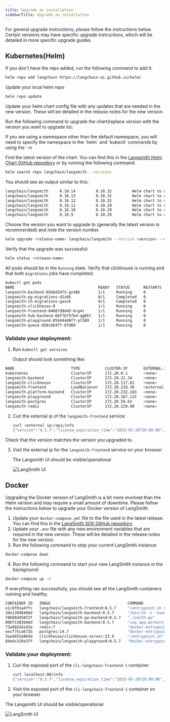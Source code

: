 ```yaml
---
title: Upgrade an installation
sidebarTitle: Upgrade an installation
---
```


For general upgrade instructions, please follow the instructions below. Certain versions may have specific upgrade instructions, which will be detailed in more specific upgrade guides.

## Kubernetes(Helm)

If you don't have the repo added, run the following command to add it:

```bash
helm repo add langchain https://langchain-ai.github.io/helm/
```

Update your local helm repo

```bash
helm repo update
```

Update your helm chart config file with any updates that are needed in the new version. These will be detailed in the release notes for the new version.

Run the following command to upgrade the chart(replace version with the version you want to upgrade to):

<Note>
  If you are using a namespace other than the default namespace, you will need to specify the namespace in the `helm` and `kubectl` commands by using the `-n <namespace` flag.
</Note>

Find the latest version of the chart. You can find this in the [Langsmith Helm Chart GitHub repository](https://github.com/langchain-ai/helm/releases) or by running the following command:

```bash
helm search repo langchain/langsmith --versions
```

You should see an output similar to this:

```bash
langchain/langsmith     0.10.14         0.10.32         Helm chart to deploy the langsmith application ...
langchain/langsmith     0.10.13         0.10.32         Helm chart to deploy the langsmith application ...
langchain/langsmith     0.10.12         0.10.32         Helm chart to deploy the langsmith application ...
langchain/langsmith     0.10.11         0.10.29         Helm chart to deploy the langsmith application ...
langchain/langsmith     0.10.10         0.10.29         Helm chart to deploy the langsmith application ...
langchain/langsmith     0.10.9          0.10.29         Helm chart to deploy the langsmith application ...
```

Choose the version you want to upgrade to (generally the latest version is recommended) and note the version number.

```bash
helm upgrade <release-name> langchain/langsmith --version <version> --values <path-to-values-file> --wait --debug
```

Verify that the upgrade was successful:

```bash
helm status <release-name>
```

All pods should be in the `Running` state. Verify that clickhouse is running and that both `migrations` jobs have completed.

```bash
kubectl get pods
NAME                                     READY   STATUS      RESTARTS   AGE
langsmith-backend-95b6d54f5-gz48b        1/1     Running     0          15h
langsmith-pg-migrations-d2z6k            0/1     Completed   0          5h48m
langsmith-ch-migrations-gasvk            0/1     Completed   0          5h48m
langsmith-clickhouse-0                   1/1     Running     0          26h
langsmith-frontend-84687d9d45-6cg4r      1/1     Running     0          15h
langsmith-hub-backend-66ffb75fb4-qg6kl   1/1     Running     0          15h
langsmith-playground-85b444d8f7-pl589    1/1     Running     0          15h
langsmith-queue-d58cb64f7-87d68          1/1     Running     0          15h
```

### Validate your deployment:

1. Run `kubectl get services`

   Output should look something like:

```bash
NAME                         TYPE           CLUSTER-IP       EXTERNAL-IP     PORT(S)                      AGE
kubernetes                   ClusterIP      172.20.0.1       <none>          443/TCP                      27d
langsmith-backend            ClusterIP      172.20.22.34     <none>          1984/TCP                     21d
langsmith-clickhouse         ClusterIP      172.20.117.62    <none>          8123/TCP,9000/TCP            21d
langsmith-frontend           LoadBalancer   172.20.218.30    <external ip>   80:30093/TCP,443:31130/TCP   21d
langsmith-platform-backend   ClusterIP      172.20.232.183   <none>          1986/TCP                     21d
langsmith-playground         ClusterIP      172.20.167.132   <none>          3001/TCP                     21d
langsmith-postgres           ClusterIP      172.20.59.63     <none>          5432/TCP                     21d
langsmith-redis              ClusterIP      172.20.229.98    <none>          6379/TCP                     20d
```

2. Curl the external ip of the `langsmith-frontend` service:

   ```bash
   curl <external ip>/api/info
   {"version":"0.5.7","license_expiration_time":"2033-05-20T20:08:06","batch_ingest_config":{"scale_up_qsize_trigger":1000,"scale_up_nthreads_limit":16,"scale_down_nempty_trigger":4,"size_limit":100,"size_limit_bytes":20971520}}
   ```

Check that the version matches the version you upgraded to.

3. Visit the external ip for the `langsmith-frontend` service on your browser

   The Langsmith UI should be visible/operational

   ![LangSmith UI](/langsmith/images/langsmith-ui.png)

## Docker

Upgrading the Docker version of LangSmith is a bit more involved than the Helm version and may require a small amount of downtime. Please follow the instructions below to upgrade your Docker version of LangSmith.

1. Update your `docker-compose.yml` file to the file used in the latest release. You can find this in the [LangSmith SDK GitHub repository](https://github.com/langchain-ai/langsmith-sdk/blob/main/python/langsmith/cli/docker-compose.yaml)
2. Update your `.env` file with any new environment variables that are required in the new version. These will be detailed in the release notes for the new version.
3. Run the following command to stop your current LangSmith instance:

```bash
docker-compose down
```

4. Run the following command to start your new LangSmith instance in the background:

```bash
docker-compose up -d
```

If everything ran successfully, you should see all the LangSmith containers running and healthy.

```bash
CONTAINER ID   IMAGE                                  COMMAND                  CREATED        STATUS                        PORTS                                                      NAMES
e1c8f01a4ffc   langchain/langsmith-frontend:0.5.7     "/entrypoint.sh ngin…"   10 hours ago   Up 40 seconds                 0.0.0.0:80->80/tcp, 8080/tcp                               cli-langchain-frontend-1
39e1394846b9   langchain/langsmith-backend:0.5.7      "/bin/sh -c 'exec uv…"   10 hours ago   Up 40 seconds                 0.0.0.0:1984->1984/tcp                                     cli-langchain-backend-1
f8688dd58f2f   langchain/langsmith-go-backend:0.5.7   "./smith-go"             10 hours ago   Up 40 seconds                 0.0.0.0:1986->1986/tcp                                     cli-langchain-platform-backend-1
006f1303b04d   langchain/langsmith-backend:0.5.7      "saq app.workers.que…"   10 hours ago   Up 40 seconds                                                                            cli-langchain-queue-1
73a90242ed3a   redis:7                                "docker-entrypoint.s…"   10 hours ago   Up About a minute (healthy)   0.0.0.0:63791->6379/tcp                                    cli-langchain-redis-1
eecf75ca672b   postgres:14.7                          "docker-entrypoint.s…"   10 hours ago   Up About a minute (healthy)   0.0.0.0:5433->5432/tcp                                     cli-langchain-db-1
3aa5652a864d   clickhouse/clickhouse-server:23.9      "/entrypoint.sh"         10 hours ago   Up About a minute (healthy)   9009/tcp, 0.0.0.0:8124->8123/tcp, 0.0.0.0:9001->9000/tcp   cli-langchain-clickhouse-1
84edc329a37f   langchain/langsmith-playground:0.5.7   "docker-entrypoint.s…"   10 hours ago   Up About a minute             0.0.0.0:3001->3001/tcp                                     cli-langchain-playground-1
```

### Validate your deployment:

1. Curl the exposed port of the `cli-langchain-frontend-1` container:

   ```bash
   curl localhost:80/info
   {"version":"0.5.7","license_expiration_time":"2033-05-20T20:08:06","batch_ingest_config":{"scale_up_qsize_trigger":1000,"scale_up_nthreads_limit":16,"scale_down_nempty_trigger":4,"size_limit":100,"size_limit_bytes":20971520}}
   ```

2. Visit the exposed port of the `cli-langchain-frontend-1` container on your browser

The Langsmith UI should be visible/operational

![LangSmith UI](/langsmith/images/langsmith-ui.png)
